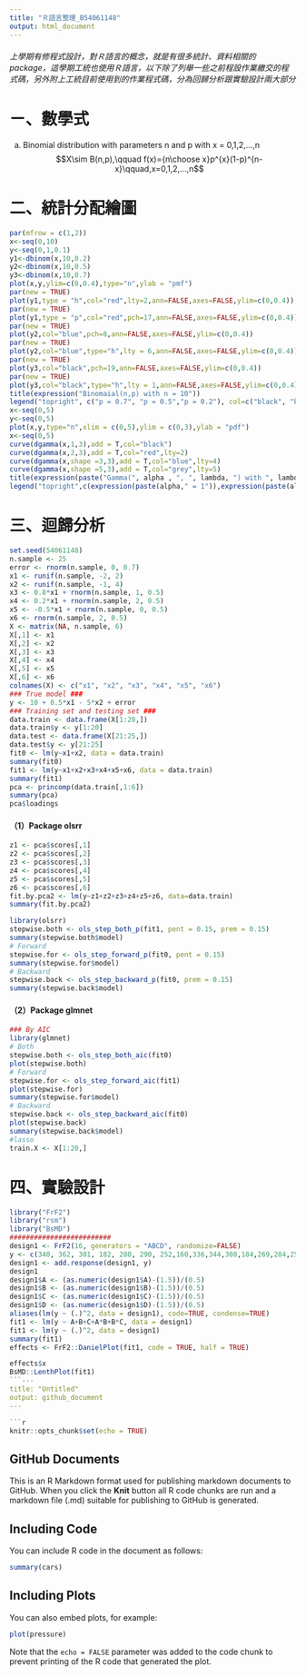 ```yaml
---
title: "Ｒ語言整理_B54061148"
output: html_document
---
```

###### 上學期有修程式設計，對Ｒ語言的概念，就是有很多統計、資料相關的package，這學期工統也使用Ｒ語言，以下除了列舉一些之前程設作業繳交的程式碼，另外附上工統目前使用到的作業程式碼，分為回歸分析跟實驗設計兩大部分

# ㄧ、數學式

(a)  Binomial distribution with parameters n and p with  x = 0,1,2,…,n
$$X\sim B(n,p),\qquad f(x)={n\choose x}p^{x}(1-p)^{n-x}\qquad,x=0,1,2,...,n$$


# 二、統計分配繪圖
```r
par(mfrow = c(1,2))
x<-seq(0,10)
y<-seq(0,1,0.1)
y1<-dbinom(x,10,0.2)
y2<-dbinom(x,10,0.5)
y3<-dbinom(x,10,0.7)
plot(x,y,ylim=c(0,0.4),type="n",ylab = "pmf")
par(new = TRUE)
plot(y1,type = "h",col="red",lty=2,ann=FALSE,axes=FALSE,ylim=c(0,0.4))
par(new = TRUE)
plot(y1,type = "p",col="red",pch=17,ann=FALSE,axes=FALSE,ylim=c(0,0.4))
par(new = TRUE)
plot(y2,col="blue",pch=8,ann=FALSE,axes=FALSE,ylim=c(0,0.4))
par(new = TRUE)
plot(y2,col="blue",type="h",lty = 6,ann=FALSE,axes=FALSE,ylim=c(0,0.4))
par(new = TRUE)
plot(y3,col="black",pch=19,ann=FALSE,axes=FALSE,ylim=c(0,0.4))
par(new = TRUE)
plot(y3,col="black",type="h",lty = 1,ann=FALSE,axes=FALSE,ylim=c(0,0.4))
title(expression("Binomaial(n,p) with n = 10"))
legend("topright", c("p = 0.7", "p = 0.5","p = 0.2"), col=c("black", "blue","red"), lty=c(1,6,2),pch=c(19,8,17))
x<-seq(0,5)
y<-seq(0,5)
plot(x,y,type="n",xlim = c(0,5),ylim = c(0,3),ylab = "pdf")
x<-seq(0,5)
curve(dgamma(x,1,3),add = T,col="black")
curve(dgamma(x,2,3),add = T,col="red",lty=2)
curve(dgamma(x,shape =3,3),add = T,col="blue",lty=4)
curve(dgamma(x,shape =5,3),add = T,col="grey",lty=5)
title(expression(paste("Gamma(", alpha , ", ", lambda, ") with ", lambda, " = 3"))) 
legend("topright",c(expression(paste(alpha," = 1")),expression(paste(alpha," = 2")),expression(paste(alpha," = 3")),expression(paste(alpha," = 5"))), col=c("black" ,"red","blue","grey"),lty=c(1,2,4,5))
```

#  三、迴歸分析
```r
set.seed(54061148)
n.sample <- 25
error <- rnorm(n.sample, 0, 0.7)
x1 <- runif(n.sample, -2, 2)
x2 <- runif(n.sample, -1, 4)
x3 <- 0.8*x1 + rnorm(n.sample, 1, 0.5)
x4 <- 0.2*x1 + rnorm(n.sample, 2, 0.5)
x5 <- -0.5*x1 + rnorm(n.sample, 0, 0.5)
x6 <- rnorm(n.sample, 2, 0.5)
X <- matrix(NA, n.sample, 6)
X[,1] <- x1
X[,2] <- x2
X[,3] <- x3
X[,4] <- x4
X[,5] <- x5
X[,6] <- x6
colnames(X) <- c("x1", "x2", "x3", "x4", "x5", "x6")
### True model ###
y <- 10 + 0.5*x1 - 5*x2 + error
### Training set and testing set ### 
data.train <- data.frame(X[1:20,]) 
data.train$y <- y[1:20]
data.test <- data.frame(X[21:25,]) 
data.test$y <- y[21:25]
fit0 <- lm(y~x1+x2, data = data.train)
summary(fit0)
fit1 <- lm(y~x1+x2+x3+x4+x5+x6, data = data.train) 
summary(fit1)
pca <- princomp(data.train[,1:6]) 
summary(pca)
pca$loadings
```

#### （1）Package olsrr
```r
z1 <- pca$scores[,1] 
z2 <- pca$scores[,2] 
z3 <- pca$scores[,3]
z4 <- pca$scores[,4] 
z5 <- pca$scores[,5] 
z6 <- pca$scores[,6] 
fit.by.pca2 <- lm(y~z1+z2+z3+z4+z5+z6, data=data.train)
summary(fit.by.pca2)

library(olsrr)
stepwise.both <- ols_step_both_p(fit1, pent = 0.15, prem = 0.15)
summary(stepwise.both$model)
# Forward
stepwise.for <- ols_step_forward_p(fit0, pent = 0.15)
summary(stepwise.for$model)
# Backward
stepwise.back <- ols_step_backward_p(fit0, prem = 0.15)
summary(stepwise.back$model)
```

#### （2）Package glmnet
```r
### By AIC
library(glmnet)
# Both
stepwise.both <- ols_step_both_aic(fit0)
plot(stepwise.both)
# Forward
stepwise.for <- ols_step_forward_aic(fit1)
plot(stepwise.for)
summary(stepwise.for$model)
# Backward
stepwise.back <- ols_step_backward_aic(fit0)
plot(stepwise.back)
summary(stepwise.back$model)
#lasso
train.X <- X[1:20,]
```

# 四、實驗設計 
```r
library("FrF2")
library("rsm")
library("BsMD")
#########################
design1 <- FrF2(16, generators = "ABCD", randomize=FALSE) 
y <- c(340, 362, 301, 182, 280, 290, 252,160,336,344,308,184,269,284,253,163)
design1 <- add.response(design1, y)
design1
design1$A <- (as.numeric(design1$A)-(1.5))/(0.5)
design1$B <- (as.numeric(design1$B)-(1.5))/(0.5)
design1$C <- (as.numeric(design1$C)-(1.5))/(0.5)
design1$D <- (as.numeric(design1$D)-(1.5))/(0.5)
aliases(lm(y ~ (.)^2, data = design1), code=TRUE, condense=TRUE)
fit1 <- lm(y ~ A+B+C+A*B+B*C, data = design1)
fit1 <- lm(y ~ (.)^2, data = design1)
summary(fit1)
effects <- FrF2::DanielPlot(fit1, code = TRUE, half = TRUE)

effects$x
BsMD::LenthPlot(fit1)
```---
title: "Untitled"
output: github_document
---

```r
knitr::opts_chunk$set(echo = TRUE)
```

## GitHub Documents

This is an R Markdown format used for publishing markdown documents to GitHub. When you click the **Knit** button all R code chunks are run and a markdown file (.md) suitable for publishing to GitHub is generated.

## Including Code

You can include R code in the document as follows:

```r
summary(cars)
```

## Including Plots

You can also embed plots, for example:

```r
plot(pressure)
```

Note that the `echo = FALSE` parameter was added to the code chunk to prevent printing of the R code that generated the plot.
